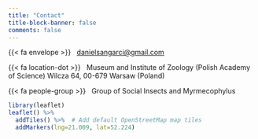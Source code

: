 ```yaml
---
title: "Contact"
title-block-banner: false
comments: false
---
```


{{< fa envelope >}}   [danielsangarci\@gmail.com](mailto:danielsangarci@gmail.com)

{{< fa location-dot >}}   Museum and Institute of Zoology (Polish Academy of Science) Wilcza 64, 00-679 Warsaw (Poland)

{{< fa people-group >}}   Group of Social Insects and Myrmecophylus

```r
library(leaflet)
leaflet() %>%
  addTiles() %>%  # Add default OpenStreetMap map tiles
  addMarkers(lng=21.009, lat=52.224)
```
